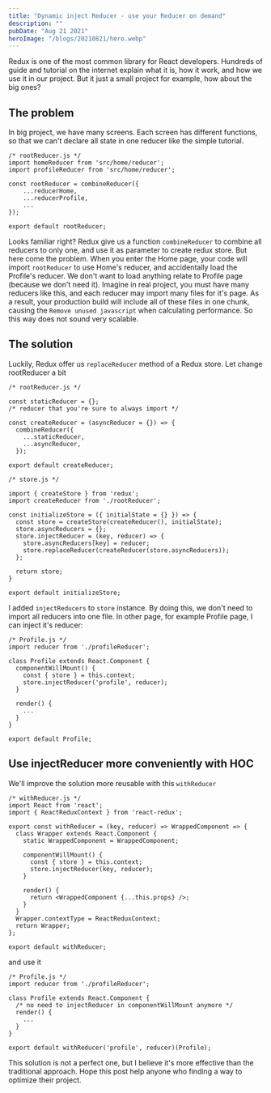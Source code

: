 ```yaml
---
title: "Dynamic inject Reducer - use your Reducer on demand"
description: ""
pubDate: "Aug 21 2021"
heroImage: "/blogs/20210821/hero.webp"
---
```


Redux is one of the most common library for React developers. Hundreds of guide and tutorial on the internet explain what it is, how it work, and how we use it in our project. But it just a small project for example, how about the big ones?

## The problem

In big project, we have many screens. Each screen has different functions, so that we can't declare all state in one reducer like the simple tutorial.

```plaintext
/* rootReducer.js */
import homeReducer from 'src/home/reducer';
import profileReducer from 'src/home/reducer';

const rootReducer = combineReducer({
    ...reducerHome,
    ...reducerProfile,
    ...
});

export default rootReducer;
```

Looks familiar right? Redux give us a function `combineReducer` to combine all reducers to only one, and use it as parameter to create redux store. But here come the problem. When you enter the Home page, your code will import `rootReducer` to use Home's reducer, and accidentally load the Profile's reducer. We don't want to load anything relate to Profile page (because we don't need it). Imagine in real project, you must have many reducers like this, and each reducer may import many files for it's page. As a result, your production build will include all of these files in one chunk, causing the `Remove unused javascript` when calculating performance. So this way does not sound very scalable.

## The solution

Luckily, Redux offer us `replaceReducer` method of a Redux store. Let change rootReducer a bit

```plaintext
/* rootReducer.js */

const staticReducer = {};
/* reducer that you're sure to always import */

const createReducer = (asyncReducer = {}) => {
  combineReducer({
    ...staticReducer,
    ...asyncReducer,
  });

export default createReducer;
```

```plaintext
/* store.js */

import { createStore } from 'redux';
import createReducer from './rootReducer';

const initializeStore = ({ initialState = {} }) => {
  const store = createStore(createReducer(), initialState);
  store.asyncReducers = {};
  store.injectReducer = (key, reducer) => {
    store.asyncReducers[key] = reducer;
    store.replaceReducer(createReducer(store.asyncReducers));
  };

  return store;
}

export default initializeStore;
```

I added `injectReducers` to `store` instance. By doing this, we don't need to import all reducers into one file. In other page, for example Profile page, I can inject it's reducer:

```plaintext
/* Profile.js */
import reducer from './profileReducer';

class Profile extends React.Component {
  componentWillMount() {
    const { store } = this.context;
    store.injectReducer('profile', reducer);
  }

  render() {
    ...
  }
}

export default Profile;
```

## Use injectReducer more conveniently with HOC

We'll improve the solution more reusable with this `withReducer`

```plaintext
/* withReducer.js */
import React from 'react';
import { ReactReduxContext } from 'react-redux';

export const withReducer = (key, reducer) => WrappedComponent => {
  class Wrapper extends React.Component {
    static WrappedComponent = WrappedComponent;

    componentWillMount() {
      const { store } = this.context;
      store.injectReducer(key, reducer);
    }

    render() {
      return <WrappedComponent {...this.props} />;
    }
  }
  Wrapper.contextType = ReactReduxContext;
  return Wrapper;
};

export default withReducer;
```

and use it

```plaintext
/* Profile.js */
import reducer from './profileReducer';

class Profile extends React.Component {
  /* no need to injectReducer in componentWillMount anymore */
  render() {
    ...
  }
}

export default withReducer('profile', reducer)(Profile);
```

This solution is not a perfect one, but I believe it's more effective than the traditional approach. Hope this post help anyone who finding a way to optimize their project.
